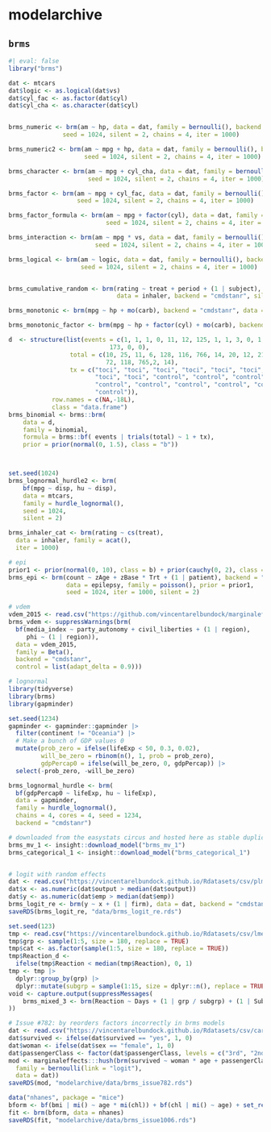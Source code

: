 # modelarchive

## `brms`

```r
#| eval: false
library("brms")

dat <- mtcars
dat$logic <- as.logical(dat$vs)
dat$cyl_fac <- as.factor(dat$cyl)
dat$cyl_cha <- as.character(dat$cyl)


brms_numeric <- brm(am ~ hp, data = dat, family = bernoulli(), backend = "cmdstanr",
               seed = 1024, silent = 2, chains = 4, iter = 1000)

brms_numeric2 <- brm(am ~ mpg + hp, data = dat, family = bernoulli(), backend = "cmdstanr",
                     seed = 1024, silent = 2, chains = 4, iter = 1000)

brms_character <- brm(am ~ mpg + cyl_cha, data = dat, family = bernoulli(), backend = "cmdstanr",
                      seed = 1024, silent = 2, chains = 4, iter = 1000)

brms_factor <- brm(am ~ mpg + cyl_fac, data = dat, family = bernoulli(), backend = "cmdstanr",
                   seed = 1024, silent = 2, chains = 4, iter = 1000)

brms_factor_formula <- brm(am ~ mpg + factor(cyl), data = dat, family = bernoulli(), backend = "cmdstanr",
                           seed = 1024, silent = 2, chains = 4, iter = 1000)

brms_interaction <- brm(am ~ mpg * vs, data = dat, family = bernoulli(), backend = "cmdstanr",
                        seed = 1024, silent = 2, chains = 4, iter = 1000)

brms_logical <- brm(am ~ logic, data = dat, family = bernoulli(), backend = "cmdstanr",
                    seed = 1024, silent = 2, chains = 4, iter = 1000)


brms_cumulative_random <- brm(rating ~ treat + period + (1 | subject), family = cumulative(),
                              data = inhaler, backend = "cmdstanr", silent = 2)

brms_monotonic <- brm(mpg ~ hp + mo(carb), backend = "cmdstanr", data = mtcars, silent = 2)

brms_monotonic_factor <- brm(mpg ~ hp + factor(cyl) + mo(carb), backend = "cmdstanr", data = mtcars, silent = 2)

d  <- structure(list(events = c(1, 1, 1, 0, 11, 12, 125, 1, 1, 3, 0, 1, 1, 4, 19,
                            173, 0, 0),
                 total = c(10, 25, 11, 6, 128, 116, 766, 14, 20, 12, 21, 12, 1,
                           72, 118, 765,2, 14),
                 tx = c("toci", "toci", "toci", "toci", "toci", "toci", "toci",
                        "toci", "toci", "control", "control", "control",
                        "control", "control", "control", "control", "control",
                        "control")),
            row.names = c(NA,-18L),
            class = "data.frame") 
brms_binomial <- brms::brm(
    data = d,
    family = binomial,
    formula = brms::bf( events | trials(total) ~ 1 + tx),
    prior = prior(normal(0, 1.5), class = "b"))



set.seed(1024)
brms_lognormal_hurdle2 <- brm(
    bf(mpg ~ disp, hu ~ disp),
    data = mtcars,
    family = hurdle_lognormal(),
    seed = 1024,
    silent = 2)

brms_inhaler_cat <- brm(rating ~ cs(treat),
  data = inhaler, family = acat(),
  iter = 1000)

# epi
prior1 <- prior(normal(0, 10), class = b) + prior(cauchy(0, 2), class = sd)
brms_epi <- brm(count ~ zAge + zBase * Trt + (1 | patient), backend = "cmdstanr",
                data = epilepsy, family = poisson(), prior = prior1,
                seed = 1024, iter = 1000, silent = 2)

# vdem
vdem_2015 <- read.csv("https://github.com/vincentarelbundock/marginaleffects/raw/main/data-raw/vdem_2015.csv")
brms_vdem <- suppressWarnings(brm(
  bf(media_index ~ party_autonomy + civil_liberties + (1 | region),
     phi ~ (1 | region)),
  data = vdem_2015,
  family = Beta(),
  backend = "cmdstanr",
  control = list(adapt_delta = 0.9)))

# lognormal
library(tidyverse)
library(brms)
library(gapminder)

set.seed(1234)
gapminder <- gapminder::gapminder |> 
  filter(continent != "Oceania") |> 
  # Make a bunch of GDP values 0
  mutate(prob_zero = ifelse(lifeExp < 50, 0.3, 0.02),
         will_be_zero = rbinom(n(), 1, prob = prob_zero),
         gdpPercap0 = ifelse(will_be_zero, 0, gdpPercap)) |> 
  select(-prob_zero, -will_be_zero)

brms_lognormal_hurdle <- brm(
  bf(gdpPercap0 ~ lifeExp, hu ~ lifeExp),
  data = gapminder,
  family = hurdle_lognormal(),
  chains = 4, cores = 4, seed = 1234,
  backend = "cmdstanr")

# downloaded from the easystats circus and hosted here as stable duplicate
brms_mv_1 <- insight::download_model("brms_mv_1")
brms_categorical_1 <- insight::download_model("brms_categorical_1")


# logit with random effects
dat <- read.csv("https://vincentarelbundock.github.io/Rdatasets/csv/plm/EmplUK.csv")
dat$x <- as.numeric(dat$output > median(dat$output))
dat$y <- as.numeric(dat$emp > median(dat$emp))
brms_logit_re <- brm(y ~ x + (1 | firm), data = dat, backend = "cmdstanr", family = "bernoulli")
saveRDS(brms_logit_re, "data/brms_logit_re.rds")
```

```r
set.seed(123)
tmp <- read.csv("https://vincentarelbundock.github.io/Rdatasets/csv/lme4/sleepstudy.csv")
tmp$grp <- sample(1:5, size = 180, replace = TRUE)
tmp$cat <- as.factor(sample(1:5, size = 180, replace = TRUE))
tmp$Reaction_d <-
  ifelse(tmp$Reaction < median(tmp$Reaction), 0, 1)
tmp <- tmp |>
  dplyr::group_by(grp) |>
  dplyr::mutate(subgrp = sample(1:15, size = dplyr::n(), replace = TRUE))
void <- capture.output(suppressMessages(
    brms_mixed_3 <- brm(Reaction ~ Days + (1 | grp / subgrp) + (1 | Subject), data = tmp)
))
```

```r
# Issue #782: by reorders factors incorrectly in brms models
dat <- read.csv("https://vincentarelbundock.github.io/Rdatasets/csv/carData/TitanicSurvival.csv")
dat$survived <- ifelse(dat$survived == "yes", 1, 0)
dat$woman <- ifelse(dat$sex == "female", 1, 0)
dat$passengerClass <- factor(dat$passengerClass, levels = c("3rd", "2nd", "1st"))
mod <- marginaleffects:::hush(brm(survived ~ woman * age + passengerClass,
  family = bernoulli(link = "logit"),
  data = dat))
saveRDS(mod, "modelarchive/data/brms_issue782.rds")
```

```r
data("nhanes", package = "mice")
bform <- bf(bmi | mi() ~ age * mi(chl)) + bf(chl | mi() ~ age) + set_rescor(FALSE)
fit <- brm(bform, data = nhanes)
saveRDS(fit, "modelarchive/data/brms_issue1006.rds")
```
